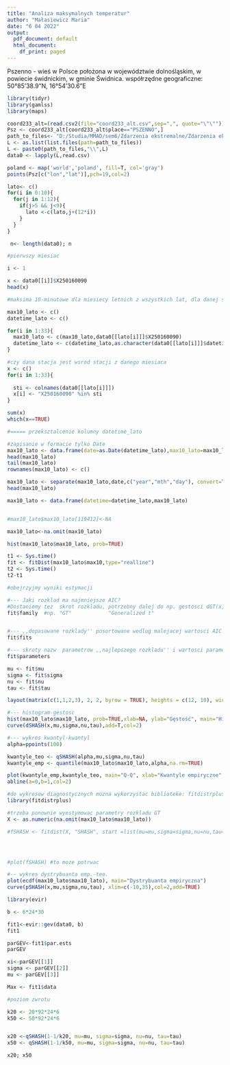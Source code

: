```yaml
---
title: "Analiza maksymalnych temperatur"
author: "Małasiewicz Maria"
date: "6 04 2022"
output:
  pdf_document: default
  html_document:
    df_print: paged
---
```


Pszenno - wieś w Polsce położona w województwie dolnośląskim, w powiecie świdnickim, w gminie Świdnica.
współrzędne geograficzne: 50°85'38.9"N, 16°54'30.6"E



```r
library(tidyr)
library(gamlss)
library(maps)

coord233_alt=(read.csv2(file="coord233_alt.csv",sep=",", quote="\"\""))
Psz <- coord233_alt[coord233_alt$place=="PSZENNO",]
path_to_files<- "D:/Studia/MMAD/sem6/Zdarzenia ekstremalne/Zdarzenia ekstremalne/temp.stations-all"
L <- as.list(list.files(path=path_to_files))
L <- paste0(path_to_files,"\\",L)
data0 <- lapply(L,read.csv)

```
```r
poland <- map('world','poland', fill=T, col='gray')
points(Psz[c("lon","lat")],pch=19,col=2)	
```

```r
lato<- c()
for(i in 0:10){
  for(j in 1:12){
    if(j>5 && j<9){
      lato <-c(lato,j+(12*i))
    }
  }
}

```


```r
 n<- length(data0); n

#pierwszy miesiac

i <- 1 

x <- data0[[i]]$X250160090
head(x)

#maksima 10-minutowe dla miesiecy letnich z wszystkich lat, dla danej stacji

max10_lato <- c()
datetime_lato <- c()

for(i in 1:33){
  max10_lato <- c(max10_lato,data0[[lato[i]]]$X250160090)
  datetime_lato <- c(datetime_lato,as.character(data0[[lato[i]]]$datetime))
}

#czy dana stacja jest wsrod stacji z danego miesiaca
x <- c()
for(i in 1:33){
  
  sti <- colnames(data0[[lato[i]]])
  x[i] <- "X250160090" %in% sti
}

sum(x)
which(x==TRUE)

#===== przeksztalcenie kolumny datetime_lato

#zapisanie w formacie tylko Date
max10_lato <- data.frame(date=as.Date(datetime_lato),max10_lato=max10_lato)
head(max10_lato)
tail(max10_lato)
rownames(max10_lato) <- c()

max10_lato <- separate(max10_lato,date,c("year","mth","day"), convert=TRUE)
head(max10_lato)

max10_lato <- data.frame(datetime=datetime_lato,max10_lato)


#max10_lato$max10_lato[119412]<-NA

max10_lato<-na.omit(max10_lato)

hist(max10_lato$max10_lato, prob=TRUE)

```



```r

t1 <- Sys.time()
fit <- fitDist(max10_lato$max10,type="realline")
t2 <- Sys.time()
t2-t1

#obejrzyjmy wyniki estymacji

#--- Jaki rozklad ma najmniejsze AIC? 
#Dostaniemy tez  skrot rozkladu, potrzebny dalej do np. gestosci dGT(x,parametry)
fit$family  #np. "GT"            "Generalized t"


#--- ,,dopasowane rozklady'' posortowane wedlug malejacej wartosci AIC
fit$fits    

#--- skroty nazw  parametrow ,,najlepszego rozkladu'' i wartosci parametrow
fit$parameters  

mu <- fit$mu
sigma <- fit$sigma
nu <- fit$nu
tau <- fit$tau

```

```r
layout(matrix(c(1,1,2,3), 2, 2, byrow = TRUE), heights = c(12, 10), widths = c(2, 2))

#--- histogram-gestosc
hist(max10_lato$max10_lato, prob=TRUE,xlab=NA, ylab="Gęstość", main="Histogram maksimów 10-minutowych dla miesięcy letnich")
curve(dSHASH(x,mu,sigma,nu,tau),add=T,col=2)

#--- wykres kwantyl-kwantyl
alpha=ppoints(100)

kwantyle_teo <- qSHASH(alpha,mu,sigma,nu,tau)
kwantyle_emp <- quantile(max10_lato$max10_lato,alpha,na.rm=TRUE)

plot(kwantyle_emp,kwantyle_teo, main="Q-Q", xlab="Kwantyle empiryczne", ylab="Kwantyle teoretyczne")
abline(a=0,b=1,col=2)

#do wykresow diagnostycznych mozna wykorzystac biblioteke: fitdistrplus
library(fitdistrplus)

#trzeba ponownie wyestymowac parametry rozkladu GT
X <- as.numeric(na.omit(max10_lato$max10_lato))

#fSHASH <- fitdist(X, "SHASH", start =list(mu=mu,sigma=sigma,nu=nu,tau=tau))




#plot(fSHASH) #to moze potrwac

#-- wykres dystrybuanta emp.-teo.
plot(ecdf(max10_lato$max10_lato), main="Dystrybuanta empiryczna")
curve(pSHASH(x,mu,sigma,nu,tau), xlim=c(-10,35),col=2,add=TRUE)

```


```r
library(evir)

b <- 6*24*30

fit1<-evir::gev(data0, b)
fit1

parGEV<-fit1$par.ests
parGEV

xi<-parGEV[[1]]
sigma <- parGEV[[2]]
mu <- parGEV[[3]]

Max <- fit1$data

```

```r
#poziom zwrotu

k20 <- 20*92*24*6
k50 <- 50*92*24*6


x20 <-qSHASH(1-1/k20, mu=mu, sigma=sigma, nu=nu, tau=tau)
x50 <- qSHASH(1-1/k50, mu=mu, sigma=sigma, nu=nu, tau=tau)

x20; x50

```

